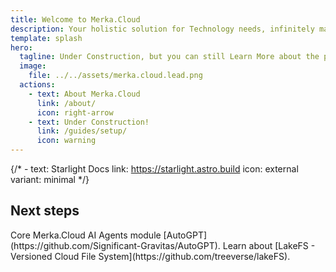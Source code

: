 ```yaml
---
title: Welcome to Merka.Cloud
description: Your holistic solution for Technology needs, infinitely malleable
template: splash
hero:
  tagline: Under Construction, but you can still Learn More about the platform and join the next revolution!
  image:
    file: ../../assets/merka.cloud.lead.png
  actions:
    - text: About Merka.Cloud
      link: /about/
      icon: right-arrow
    - text: Under Construction!
      link: /guides/setup/
      icon: warning
---
```


{/*
    - text: Starlight Docs
      link: https://starlight.astro.build
      icon: external
      variant: minimal
*/}

## Next steps

<CardGrid>
	<Card title="Explore AutoGPT module" icon="add-document">
		Core Merka.Cloud AI Agents module [AutoGPT](https://github.com/Significant-Gravitas/AutoGPT).
	</Card>
	<Card title="Versioning with LakeFS" icon="open-book">
		Learn about [LakeFS - Versioned Cloud File System](https://github.com/treeverse/lakeFS).
	</Card>
</CardGrid>

